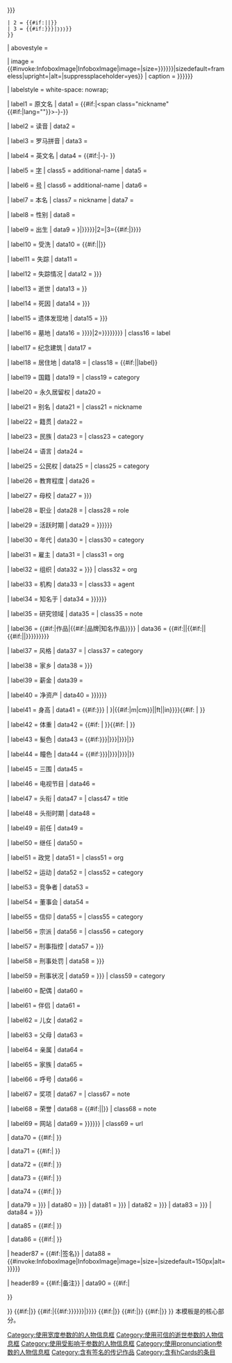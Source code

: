 {{Infobox|child={{{child|}}}
| bodyclass  = biography vcard

| above      = {{Br separated entries
 | 1 = {{#if:{{{honorific prefix|{{{honorific_prefix|}}}}}}|<span class="honorific-prefix" style="font-size: small; font-weight: normal">{{{honorific prefix|{{{honorific_prefix|}}}}}}</span>}}
 | 2 = <span class="fn">{{#if:{{{name|}}}|{{{name}}}|{{PAGENAMEBASE}}}}</span>
 | 3 = {{#if:{{{honorific suffix|{{{honorific_suffix|}}}}}}|<span class="honorific-suffix" style="font-size: small; font-weight: normal">{{{honorific suffix|{{{honorific_suffix|}}}}}}</span>}}
 }}
| abovestyle = {{{abovestyle|}}}

| image      = {{#invoke:InfoboxImage|InfoboxImage|image={{{image|}}}|size={{{image size|{{{image_size|{{{imagesize|}}}}}}}}}|sizedefault=frameless|upright={{{image_upright|1}}}|alt={{{alt|}}}|suppressplaceholder=yes}}
| caption    = {{{image caption|{{{caption|{{{image_caption|}}}}}}}}}

| labelstyle = white-space: nowrap;

| label1     = 原文名
| data1      = {{#if:{{{native_name|}}}|<span class="nickname" {{#if:{{{native_name_lang|}}}|lang="{{{native_name_lang}}}"}}>-{{{{native_name}}}}-</span>}}

| label2     = 读音
| data2      = {{{pronunciation|}}}

| label3     = 罗马拼音
| data3      = {{{romaji|}}}

| label4     = 英文名
| data4      = {{#if:{{{English_name|}}}|<span class="nickname" lang="en" xml:lang="en">-{{{{English_name}}}}-</span> }}

| label5     = [[表字|字]]
| class5     = additional-name
| data5      = {{{Zi|}}}

| label6     = [[号]]
| class6     = additional-name
| data6      = {{{Hao|}}}

| label7     = 本名
| class7     = nickname
| data7      = {{{real_name|}}}

| label8     = 性别
| data8      = {{{gender|}}}

| label9     = 出生
| data9      = {{Br separated entries|1={{#if:{{{birth_name|{{{birthname|}}}}}}|<span class="nickname">{{{birth_name|{{{birthname|}}}}}}</span>}}|2={{{birth_date|}}}|3={{#if:{{{birth_place|}}}|<span class="birthplace">{{{birth_place|}}}</span>}}}}

| label10    = 受洗
| data10     = {{#if:{{{birth_date|}}}||{{{baptised|}}}}}

| label11    = 失踪
| data11     = {{Br separated entries|1={{{disappeared_date|}}}|2={{{disappeared_place|}}}}}

| label12    = 失踪情况
| data12     = {{{status|{{{disappeared_status|}}}}}}

| label13    = 逝世
| data13     = {{Br separated entries|1={{{death_date|}}}|2={{#if:{{{death_place|}}}|<span class="deathplace">{{{death_place|}}}</span>}}}}

| label14    = 死因
| data14     = {{{death cause|{{{death_cause|}}}}}}

| label15    = 遗体发现地
| data15     = {{{body discovered|{{{body_discovered|}}}}}}

| label16    = 墓地
| data16     = {{Br separated entries|1={{{resting place|{{{resting_place|{{{restingplace|}}}}}}}}}|2={{{resting place coordinates|{{{resting_place_coordinates|{{{restingplacecoordinates|}}}}}}}}}}}
| class16    = label

| label17    = 纪念建筑
| data17     = {{{monuments|}}}

| label18    = 居住地
| data18     = {{{residence|}}}
| class18    = {{#if:{{{death_date|}}}{{{death_place|}}}||label}}

| label19    = 国籍
| data19     = {{{nationality|}}}
| class19    = category

| label20    = 永久居留权
| data20     = {{{permanent_residency|}}}

| label21    = 别名
| data21     = {{{other_names|}}}
| class21    = nickname

| label22    = 籍贯
| data22     = {{{ancestor|}}}

| label23    = 民族
| data23     = {{{ethnicity|}}}
| class23    = category

| label24    = 语言
| data24     = {{{language|}}}

| label25    = 公民权
| data25     = {{{citizenship|}}}
| class25    = category

| label26    = 教育程度
| data26     = {{{education|}}}

| label27    = 母校
| data27     = {{{alma mater|{{{alma_mater|}}}}}}

| label28    = 职业
| data28     = {{{occupation|}}}
| class28    = role

| label29    = 活跃时期
| data29     = {{{years active|{{{years_active|{{{yearsactive|}}}}}}}}}

| label30    = 年代
| data30     = {{{era|}}}
| class30    = category

| label31    = 雇主
| data31     = {{{employer|}}}
| class31    = org

| label32    = 组织
| data32     = {{{organization|{{{organizations|}}}}}}
| class32    = org

| label33    = 机构
| data33     = {{{agent|}}}
| class33    = agent

| label34    = 知名于
| data34     = {{{known for|{{{known_for|{{{known|}}}}}}}}}

| label35    = 研究领域
| data35     = {{{research|}}}
| class35    = note

| label36    = {{#if:{{{works|}}}|作品|{{#if:{{{label_name|}}}|品牌|知名作品}}}}
| data36     = {{#if:{{{works|}}}|{{{works|}}}|{{#if:{{{credits|}}}|{{{credits}}}|{{#if:{{{label_name|}}}|{{{label_name}}}|{{{notable works|{{{notable_works|}}}}}}}}}}}}

| label37    = 风格
| data37     = {{{style|}}}
| class37    = category

| label38    = 家乡
| data38     = {{{home town|{{{home_town|}}}}}}

| label39    = 薪金
| data39     = {{{salary|}}}

| label40    = 净资产
| data40     = {{{net worth|{{{net_worth|{{{networth|}}}}}}}}}

| label41    = 身高
| data41     = {{#if:{{{height_m|{{{height_cm|}}}}}}{{{height_ft|}}}{{{height_in|}}} | {{convinfobox|{{{height_m|{{{height_cm|}}}}}}|{{#if:{{{height_m|}}}|m|cm}}|{{{height_ft|}}}|ft|{{{height_in|}}}|in}}}}{{#if:{{{height|}}} | {{infobox person/height|{{{height|}}}}}}}

| label42    = 体重
| data42     = {{#if:{{{weight_kg|}}}{{{weight_st|}}}{{{weight_lb|}}} | {{convinfobox|{{{weight_kg|}}}|kg|{{{weight_st|}}}|st|{{{weight_lb|}}}|lb}}}}{{#if:{{{weight|}}} | {{infobox person/weight|{{{weight|}}}}}}}

| label43    = 髮色
| data43     = {{#if:{{{haircolour|{{{hair_colour|}}}}}}|{{{haircolour|{{{hair_colour|}}}}}}|{{{haircolor|{{{hair_color|}}}}}}|}}

| label44    = 瞳色
| data44     = {{#if:{{{eyecolour|{{{eye_colour|}}}}}}|{{{eyecolour|{{{eye_colour|}}}}}}|{{{eyecolor|{{{eye_color|}}}}}}|}}

| label45    = 三围
| data45     = {{{measurements|}}}

| label46    = 电视节目
| data46     = {{{television|}}}

| label47    = 头衔
| data47     = {{{title|}}}
| class47    = title

| label48    = 头衔时期
| data48     = {{{term|}}}

| label49    = 前任
| data49     = {{{predecessor|}}}

| label50    = 继任
| data50     = {{{successor|}}}

| label51    = 政党
| data51     = {{{party|}}}
| class51    = org

| label52    = 运动
| data52     = {{{movement|}}}
| class52    = category

| label53    = 竞争者
| data53     = {{{opponents|}}}

| label54    = 董事会
| data54     = {{{boards|}}}

| label55    = 信仰
| data55     = {{{religion|}}}
| class55    = category

| label56    = 宗派
| data56     = {{{denomination|}}}
| class56    = category

| label57    = 刑事指控
| data57     = {{{criminal charge|{{{criminal_charge|}}}}}}

| label58    = 刑事处罚
| data58     = {{{criminal penalty|{{{criminal_penalty|}}}}}}

| label59    = 刑事状况
| data59     = {{{criminal status|{{{criminal_status|}}}}}}
| class59    = category

| label60    = 配偶
| data60     = {{{spouse|}}}

| label61    = 伴侣
| data61     = {{{partner|}}}

| label62    = 儿女
| data62     = {{{children|}}}

| label63    = 父母
| data63     = {{{parents|}}}

| label64    = 亲属
| data64     = {{{relatives|}}}

| label65    = 家族
| data65     = {{{family|}}}

| label66    = 呼号
| data66     = {{{callsign|}}}

| label67    = 奖项
| data67     = {{{awards|}}}
| class67    = note

| label68    = 荣誉
| data68     = {{#if:{{{honours|}}}|{{{honours}}}|{{{honors|}}}}}
| class68    = note

| label69    = 网站
| data69     = {{{website|{{{homepage|{{{URL|}}}}}}}}}
| class69    = url

<!-- 兼容 {{Infobox People}} -->

| data70     = {{#if:{{{educate|}}}|{{Collapsible list
 | title = 学历
 | title_style = background-color: #eee;text-align:center;
 | frame_style = border: none; padding: 0;
 | 1 =
<dl style="margin: 0; padding: 0.25em 0 0 0; border; none; text-align: left;">
{{{educate|}}}
</dl>
 }}
}}

| data71     = {{#if:{{{job2|}}}|{{Collapsible list
 | title = 目前职务
 | title_style = background-color: #eee;text-align:center;
 | frame_style = border: none; padding: 0;
 | 1 =
<dl style="margin: 0; padding: 0.25em 0 0 0; border; none; text-align: left;" class="role">
{{{job2|}}}
</dl>
 }}
}}

| data72     = {{#if:{{{past|}}}|{{Collapsible list
 | title = 经历
 | title_style = background-color: #eee;text-align:center;
 | frame_style = border: none; padding: 0;
 | 1 =
<dl style="margin: 0; padding: 0.25em 0 0 0; border; none; text-align: left;">
{{{past|}}}
</dl>
 }}
}}

| data73     = {{#if:{{{work|}}}|{{Collapsible list
 | title = 代表作
 | title_style = background-color: #eee;text-align:center;
 | frame_style = border: none; padding: 0;
 | 1 =
<dl style="margin: 0; padding: 0.25em 0 0 0; border; none; text-align: left;">
{{{work|}}}
</dl>
 }}
}}

| data74     = {{#if:{{{award|}}}|{{Collapsible list
 | title = 荣誉
 | title_style = background-color: #eee;text-align:center;
 | frame_style = border: none; padding: 0;
 | 1 = 
<dl style="margin: 0; padding: 0.25em 0 0 0; border; none; text-align: left;">
{{{award|}}}
</dl>
 }}
}}

| data79     = {{{misc|{{{module|}}}}}}
| data80     = {{{misc2|{{{module2|}}}}}}
| data81     = {{{misc3|{{{module3|}}}}}}
| data82     = {{{misc4|{{{module4|}}}}}}
| data83     = {{{misc5|{{{module5|}}}}}}
| data84     = {{{misc6|{{{module6|}}}}}}

| data85     = {{#if:{{{influences|}}}|
{{Collapsible list
| title       = 受影响于
| title_style = background:transparent; text-align:left;
| frame_style = border: none; padding: 0;
| list_style  = text-align:left;
| 1           = {{{influences|}}}
}}
}}

| data86     = {{#if:{{{influenced|}}}|
{{Collapsible list
| title       = 影响于
| title_style = background:transparent; text-align:left;
| frame_style = border: none; padding: 0;
| list_style  = text-align:left;
| 1           = {{{influenced|}}}
}}
}}

| header87   = {{#if:{{{signature|}}}|签名}}
| data88     = {{#invoke:InfoboxImage|InfoboxImage|image={{{signature|}}}|size={{{signature_size|}}}|sizedefault=150px|alt={{{signature alt|{{{signature_alt|}}}}}}}}

| header89   = {{#if:{{{footnotes|}}}|备注}}
| data90     = {{#if:{{{footnotes|}}}|<div style="text-align: left;">
{{{footnotes}}}</div>}}

}}<!--
-->{{Main other|
{{#if:{{{1|}}}{{{2|}}}{{{3|}}}{{{4|}}}{{{5|}}}|[[Category:使用编号参数的人物信息框]]}}<!--
-->{{#if:{{{box_width|}}}|[[Category:使用宽度参数的的人物信息框]]}}<!--
-->{{#if:{{{death_date|}}}{{{death_place|}}}|{{#if:{{{salary|}}}{{{net worth|{{{net_worth|{{{networth|}}}}}}}}}|[[Category:使用可信的逝世参数的人物信息框]]}}}}<!--
-->{{#if:{{{influences|}}}{{{influenced|}}}|[[Category:使用受影响于参数的人物信息框]]}}<!--
-->{{#if:{{{pronunciation|}}}|[[Category:使用pronunciation参数的人物信息框]]}}<!--
-->{{#if:{{{signature|}}}|[[Category:含有签名的传记作品]]}}[[Category:含有hCards的条目]]
}}<noinclude>
本模板是{{tl|Infobox person}}的核心部分。</noinclude>